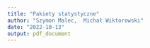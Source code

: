 ```yaml
---
title: "Pakiety statystyczne"
author: "Szymon Malec,  Michał Wiktorowski"
date: "2022-10-13"
output: pdf_document
---
```


